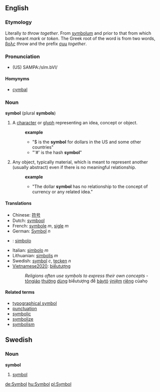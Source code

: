 {{rfc}}
==English==
===Etymology===
Literally ''to throw together''. From {{LL.}} [[symbolum]] and prior to that from {{Gr.}} [[]] which both meant ''mark'' or ''token''. The Greek root of the word is from two words, [[βολς]] ''throw'' and the prefix [[συμ]] ''together''.

===Pronunciation===
*(US) SAMPA:/sIm.bVl/

====Homynyms====
* [[cymbal]]

===Noun===
'''symbol''' (plural '''symbols''')
# A [[character]] or [[glyph]] representing an idea, concept or object.
#:'''example'''
#:*"$ is the '''symbol''' for dollars in the US and some other countries"
#:*"'#' is the hash '''symbol'''"
# Any object, typically material, which is meant to represent another (usually abstract) even if there is no meaningful relationship. 
#:'''example'''
#:*"The dollar '''symbol''' has no relationship to the concept of currency or any related idea."

====Translations====
*Chinese: [[符号]]
*Dutch: [[symbool]]
*French: [[symbole]] ''m'', [[sigle]] ''m''
*German: [[Symbol]] ''n''
*{{io}} : [[simbolo]]
*Italian: [[simbolo]] ''m''
*Lithuanian: [[simbolis]] ''m''
*Swedish: [[symbol#Swedish|symbol]] ''c'', [[tecken]] ''n''
*[[Vietnamese2020]]: [[biểutượng]]
*:''Religions often use symbols to express their own concepts'' - [[tôngiáo]] [[thường]] [[dùng]] biểutượng để [[bàytỏ]] [[ýniệm]] [[riêng]] củahọ

====Related terms====
*[[typographical symbol]]
*[[punctuation]]
*[[symbolic]]
*[[symbolize]]
*[[symbolism]]

==Swedish==
===Noun===
'''symbol'''
#[[symbol#English|symbol]]

[[de:Symbol]]
[[hu:Symbol]]
[[pl:Symbol]]